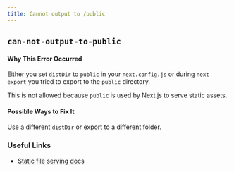 ```yaml
---
title: Cannot output to /public
---
```


## `can-not-output-to-public`

#### Why This Error Occurred

Either you set `distDir` to `public` in your `next.config.js` or during `next export` you tried to export to the `public` directory.

This is not allowed because `public` is used by Next.js to serve static assets.

#### Possible Ways to Fix It

Use a different `distDir` or export to a different folder.

### Useful Links

- [Static file serving docs](/docs/pages/building-your-application/optimizing/static-assets)
